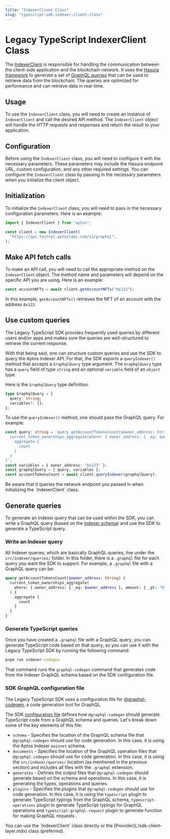 ```yaml
---
title: "IndexerClient Class"
slug: "typescript-sdk-indexer-client-class"
---
```



# Legacy TypeScript IndexerClient Class

The [IndexerClient](https://github.com/aptos-labs/aptos-core/blob/main/ecosystem/typescript/sdk/src/providers/indexer.ts) is responsible for handling the communication between the client-side application and the blockchain network. It uses the [Hasura framework](https://hasura.io/) to generate a set of [GraphQL queries](https://cloud.hasura.io/public/graphiql?endpoint=https://api.mainnet.aptoslabs.com/v1/graphql) that can be used to retrieve data from the blockchain. The queries are optimized for performance and can retrieve data in real-time.

## Usage

To use the `IndexerClient` class, you will need to create an instance of `IndexerClient` and call the desired API method. The `IndexerClient` object will handle the HTTP requests and responses and return the result to your application.

## Configuration

Before using the `IndexerClient` class, you will need to configure it with the necessary parameters. These parameters may include the Hasura endpoint URL, custom configuration, and any other required settings. You can configure the `IndexerClient` class by passing in the necessary parameters when you initialize the client object.

## Initialization

To initialize the `IndexerClient` class, you will need to pass in the necessary configuration parameters. Here is an example:

```ts filename="indexerclient.ts"
import { IndexerClient } from "aptos";

const client = new IndexerClient(
  "https://api.testnet.aptoslabs.com/v1/graphql",
);
```

## Make API fetch calls

To make an API call, you will need to call the appropriate method on the `IndexerClient` object. The method name and parameters will depend on the specific API you are using. Here is an example:

```ts filename="indexerclient.ts"
const accountNFTs = await client.getAccountNFTs("0x123");
```

In this example, `getAccountNFTs()` retrieves the NFT of an account with the address `0x123`.

## Use custom queries

The Legacy TypeScript SDK provides frequently used queries by different users and/or apps and makes sure the queries are well-structured to retrieve the current response.

With that being said, one can structure custom queries and use the SDK to query the Aptos Indexer API. For that, the SDK exports a `queryIndexer()` method that accepts a `GraphqlQuery` type argument. The `GraphqlQuery` type has a `query` field of type `string` and an optional `variable` field of an `object` type.

Here is the `GraphqlQuery` type definition.

```ts filename="indexerclient.ts"
type GraphqlQuery = {
  query: string;
  variables?: {};
};
```

To use the `queryIndexer()` method, one should pass the GraphQL query. For example:

```ts filename="indexerclient.ts"
const query: string = `query getAccountTokensCount($owner_address: String) {
  current_token_ownerships_aggregate(where: { owner_address: { _eq: $owner_address }, amount: { _gt: "0" } }) {
    aggregate {
      count
    }
  }
}`;
const variables = { owner_address: "0x123" };
const graphqlQuery = { query, variables };
const accountTokensCount = await client.queryIndexer(graphqlQuery);
```

<Callout type="info">
Be aware that it queries the network endpoint you passed in when initializing the `IndexerClient` class.
</Callout>

## Generate queries

To generate an Indexer query that can be used within the SDK, you can write a GraphQL query (based on the [Indexer schema](https://cloud.hasura.io/public/graphiql?endpoint=https://api.mainnet.aptoslabs.com/v1/graphql)) and use the SDK to generate a TypeScript query.

### Write an Indexer query

All Indexer queries, which are basically GraphQL queries, live under the `src/indexer/queries/` folder. In this folder, there is a `.graphql` file for each query you want the SDK to support. For example, a `.graphql` file with a GraphQL query can be:

```graphql filename="example.graphql"
query getAccountTokensCount($owner_address: String) {
  current_token_ownerships_aggregate(
    where: { owner_address: { _eq: $owner_address }, amount: { _gt: "0" } }
  ) {
    aggregate {
      count
    }
  }
}
```

### Generate TypeScript queries

Once you have created a `.graphql` file with a GraphQL query, you can generate TypeScript code based on that query, so you can use it with the Legacy TypeScript SDK by running the following command:

```cmd filename="Terminal"
pnpm run indexer-codegen
```

That command runs the `graphql-codegen` command that generates code from the Indexer GraphQL schema based on the SDK configuration file.

### SDK GraphQL configuration file

The Legacy TypeScript SDK uses a configuration file for [@graphql-codegen](https://the-guild.dev/graphql/codegen), a code generation tool for GraphQL.

The SDK [configuration file](https://github.com/aptos-labs/aptos-core/blob/main/ecosystem/typescript/sdk/src/indexer/codegen.yml) defines how `@graphql-codegen` should generate TypeScript code from a GraphQL schema and queries. Let's break down some of the key elements of this file:

- `schema` - Specifies the location of the GraphQL schema file that `@graphql-codegen` should use for code generation. In this case, it is using the Aptos Indexer `mainnet` schema.
- `documents` - Specifies the location of the GraphQL operation files that `@graphql-codegen` should use for code generation. In this case, it is using the `src/indexer/queries/` location (as mentioned in the previous section) and includes all files with the `.graphql` extension.
- `generates` - Defines the output files that `@graphql-codegen` should generate based on the schema and operations. In this case, it is generating the types, operations and queries.
- `plugins` - Specifies the plugins that `@graphql-codegen` should use for code generation. In this case, it is using the `typescript` plugin to generate TypeScript typings from the GraphQL schema, `typescript-operations` plugin to generate TypeScript typings for GraphQL operations and `typescript-graphql-request` plugin to generate function for making GraphQL requests .

<Callout type="info">
You can use the `IndexerClient` class directly or the [Provider](./sdk-client-layer.mdx) class (preferred).
</Callout>
